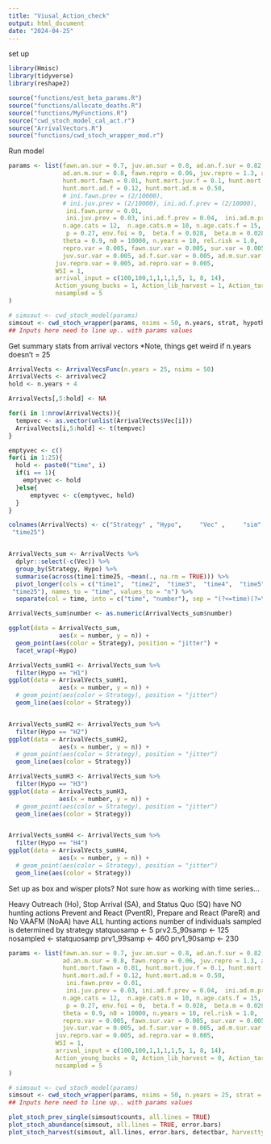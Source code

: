 ```yaml
---
title: "Viusal_Action_check"
output: html_document
date: "2024-04-25"
---
```





set up
```r
library(Hmisc)
library(tidyverse)
library(reshape2)

source("functions/est_beta_params.R")
source("functions/allocate_deaths.R")
source("functions/MyFunctions.R")
source("cwd_stoch_model_cal_act.r")
source("ArrivalVectors.R")
source("functions/cwd_stoch_wrapper_mod.r")
```


Run model
```r
params <- list(fawn.an.sur = 0.7, juv.an.sur = 0.8, ad.an.f.sur = 0.82,
               ad.an.m.sur = 0.8, fawn.repro = 0.06, juv.repro = 1.3, ad.repro = 1.4,
               hunt.mort.fawn = 0.01, hunt.mort.juv.f = 0.1, hunt.mort.juv.m = 0.1,
               hunt.mort.ad.f = 0.12, hunt.mort.ad.m = 0.50,
               # ini.fawn.prev = (2/10000),
               # ini.juv.prev = (2/10000), ini.ad.f.prev = (2/10000),  ini.ad.m.prev = (2/10000),
                ini.fawn.prev = 0.01,
                ini.juv.prev = 0.03, ini.ad.f.prev = 0.04,  ini.ad.m.prev = 0.04,
               n.age.cats = 12,  n.age.cats.m = 10, n.age.cats.f = 15,
                p = 0.27, env.foi = 0,  beta.f = 0.028,  beta.m = 0.028,
               theta = 0.9, n0 = 10000, n.years = 10, rel.risk = 1.0,
               repro.var = 0.005, fawn.sur.var = 0.005, sur.var = 0.005, hunt.var = 0.0005,
               juv.sur.var = 0.005, ad.f.sur.var = 0.005, ad.m.sur.var = 0.005,
             juv.repro.var = 0.005, ad.repro.var = 0.005,
             WSI = 1,
             arrival_input = c(100,100,1,1,1,1,5, 1, 8, 14), 
             Action_young_bucks = 1, Action_lib_harvest = 1, Action_targetrm = 1, Action_sharpshooting = 1,
             nosampled = 5
)

# simsout <- cwd_stoch_model(params)
simsout <- cwd_stoch_wrapper(params, nsims = 50, n.years, strat, hypothesis)
## Inputs here need to line up.. with params values
```



Get summary stats from arrival vectors 
*Note, things get weird if n.years doesn't = 25
```r
ArrivalVects <- ArrivalVecsFunc(n.years = 25, nsims = 50)
ArrivalVects <- arrivalvec2 
hold <- n.years + 4

ArrivalVects[,5:hold] <- NA

for(i in 1:nrow(ArrivalVects)){
  tempvec <- as.vector(unlist(ArrivalVects$Vec[i]))
  ArrivalVects[i,5:hold] <- t(tempvec)
}

emptyvec <- c()
for(i in 1:25){
  hold <- paste0("time", i)
  if(i == 1){
    emptyvec <- hold
  }else{
      emptyvec <- c(emptyvec, hold)
  }
}

colnames(ArrivalVects) <- c("Strategy" , "Hypo",     "Vec" ,     "sim" , "time1",  "time2",  "time3",  "time4",  "time5",  "time6",  "time7",  "time8", "time9",  "time10", "time11", "time12", "time13", "time14", "time15", "time16", "time17", "time18", "time19", "time20", "time21", "time22" , "time23", "time24",
 "time25")


ArrivalVects_sum <- ArrivalVects %>% 
  dplyr::select(-c(Vec)) %>% 
  group_by(Strategy, Hypo) %>% 
  summarise(across(time1:time25, ~mean(., na.rm = TRUE))) %>% 
  pivot_longer(cols = c("time1",  "time2",  "time3",  "time4",  "time5",  "time6",  "time7",  "time8", "time9",  "time10", "time11", "time12", "time13", "time14", "time15", "time16", "time17", "time18", "time19", "time20", "time21", "time22" , "time23", "time24",
 "time25"), names_to = "time", values_to = "n") %>%
  separate(col = time, into = c("time", "number"), sep = "(?<=time)(?=\\d)")

ArrivalVects_sum$number <- as.numeric(ArrivalVects_sum$number)

ggplot(data = ArrivalVects_sum,
              aes(x = number, y = n)) +
  geom_point(aes(color = Strategy), position = "jitter") +
  facet_wrap(~Hypo)

ArrivalVects_sumH1 <- ArrivalVects_sum %>% 
  filter(Hypo == "H1")
ggplot(data = ArrivalVects_sumH1,
              aes(x = number, y = n)) +
  # geom_point(aes(color = Strategy), position = "jitter") 
  geom_line(aes(color = Strategy)) 


ArrivalVects_sumH2 <- ArrivalVects_sum %>% 
  filter(Hypo == "H2")
ggplot(data = ArrivalVects_sumH2,
              aes(x = number, y = n)) +
  # geom_point(aes(color = Strategy), position = "jitter") 
  geom_line(aes(color = Strategy)) 

ArrivalVects_sumH3 <- ArrivalVects_sum %>% 
  filter(Hypo == "H3")
ggplot(data = ArrivalVects_sumH3,
              aes(x = number, y = n)) +
  # geom_point(aes(color = Strategy), position = "jitter") 
  geom_line(aes(color = Strategy)) 


ArrivalVects_sumH4 <- ArrivalVects_sum %>% 
  filter(Hypo == "H4")
ggplot(data = ArrivalVects_sumH4,
              aes(x = number, y = n)) +
  # geom_point(aes(color = Strategy), position = "jitter") 
  geom_line(aes(color = Strategy)) 

```
Set up as box and wisper plots? Not sure how as working with time series...



Heavy Outreach (Ho), Stop Arrival (SA), and Status Quo (SQ) have NO hunting actions
Prevent and React (PventR), Prepare and React (PareR) and No VAAFM (NoAA) have ALL hunting actions
number of individuals sampled is determined by strategy 
 statquosamp <- 5
 prv2.5_90samp <- 125
 nosampled <- statquosamp
 prv1_99samp <- 460
 prv1_90samp <- 230


```r
params <- list(fawn.an.sur = 0.7, juv.an.sur = 0.8, ad.an.f.sur = 0.82,
               ad.an.m.sur = 0.8, fawn.repro = 0.06, juv.repro = 1.3, ad.repro = 1.4,
               hunt.mort.fawn = 0.01, hunt.mort.juv.f = 0.1, hunt.mort.juv.m = 0.1,
               hunt.mort.ad.f = 0.12, hunt.mort.ad.m = 0.50,
                ini.fawn.prev = 0.01,
                ini.juv.prev = 0.03, ini.ad.f.prev = 0.04,  ini.ad.m.prev = 0.04,
               n.age.cats = 12,  n.age.cats.m = 10, n.age.cats.f = 15,
                p = 0.27, env.foi = 0,  beta.f = 0.028,  beta.m = 0.028,
               theta = 0.9, n0 = 10000, n.years = 10, rel.risk = 1.0,
               repro.var = 0.005, fawn.sur.var = 0.005, sur.var = 0.005, hunt.var = 0.0005,
               juv.sur.var = 0.005, ad.f.sur.var = 0.005, ad.m.sur.var = 0.005,
             juv.repro.var = 0.005, ad.repro.var = 0.005,
             WSI = 1,
             arrival_input = c(100,100,1,1,1,1,5, 1, 8, 14), 
             Action_young_bucks = 0, Action_lib_harvest = 0, Action_targetrm = 0, Action_sharpshooting = 0,
             nosampled = 5
)

# simsout <- cwd_stoch_model(params)
simsout <- cwd_stoch_wrapper(params, nsims = 50, n.years = 25, strat = "SQ", hypothesis = "H1")
## Inputs here need to line up.. with params values

plot_stoch_prev_single(simsout$counts, all.lines = TRUE)
plot_stoch_abundance(simsout, all.lines = TRUE, error.bars)
plot_stoch_harvest(simsout, all.lines, error.bars, detectbar, harvesttype= 1)
```

